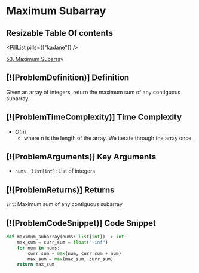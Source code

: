 # Maximum Subarray

## Resizable Table Of contents

<DifficultyBadge difficulty="medium" />

<PillList pills={["kadane"]} />

[53. Maximum Subarray](https://leetcode.com/problems/maximum-subarray)

## [!(ProblemDefinition)] Definition

Given an array of integers, return the maximum sum of any contiguous subarray.

## [!(ProblemTimeComplexity)] Time Complexity

- $O(n)$
    - where n is the length of the array. We iterate through the array once.

## [!(ProblemArguments)] Key Arguments

- `nums: list[int]`: List of integers

## [!(ProblemReturns)] Returns

`int`: Maximum sum of any contiguous subarray

## [!(ProblemCodeSnippet)] Code Snippet

```python meta="source=problems/53-maximum-subarray/solution.py"
def maximum_subarray(nums: list[int]) -> int:
    max_sum = curr_sum = float("-inf")
    for num in nums:
        curr_sum = max(num, curr_sum + num)
        max_sum = max(max_sum, curr_sum)
    return max_sum
```

